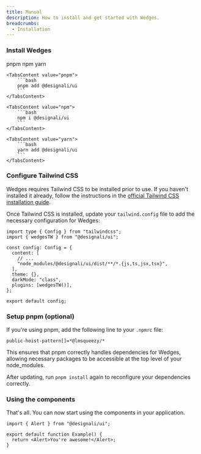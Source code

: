 ```yaml
---
title: Manual
description: How to install and get started with Wedges.
breadcrumbs:
  - Installation
---
```


<Steps>

### Install Wedges

<Tabs variant='underlined' defaultValue='pnpm'>
    <TabsList>
        <TabsTrigger value="pnpm">pnpm</TabsTrigger>
        <TabsTrigger value="npm">npm</TabsTrigger>
        <TabsTrigger value="yarn">yarn</TabsTrigger>
    </TabsList>

    <TabsContent value="pnpm">
        ```bash
        pnpm add @designali/ui
        ```
    </TabsContent>

    <TabsContent value="npm">
        ```bash
        npm i @designali/ui
        ```
    </TabsContent>

    <TabsContent value="yarn">
        ```bash
        yarn add @designali/ui
        ```
    </TabsContent>

</Tabs>

### Configure Tailwind CSS

Wedges requires Tailwind CSS to be installed prior to use. If you haven't
installed it already, follow the instructions in the
<a href="https://tailwindcss.com/docs/installation/" target="_blank" rel='nofollow noreferrer'>official
Tailwind CSS installation guide</a>.

Once Tailwind CSS is installed, update your `tailwind.config` file to add the
necessary configuration for Wedges:

```tsx {2,7,10,11} title="tailwind.config.ts" showLineNumbers
import type { Config } from "tailwindcss";
import { wedgesTW } from "@designali/ui";

const config: Config = {
  content: [
    // ...
    "node_modules/@designali/ui/dist/**/*.{js,ts,jsx,tsx}",
  ],
  theme: {},
  darkMode: "class",
  plugins: [wedgesTW()],
};

export default config;
```

### Setup pnpm (optional)

If you're using pnpm, add the following line to your `.npmrc` file:

```
public-hoist-pattern[]=*@lmsqueezy/*
```

This ensures that pnpm correctly handles dependencies for Wedges, allowing
necessary packages to be accessible at the top level of your node_modules.

After updating, run `pnpm install` again to reconfigure your dependencies
correctly.

### Using the components

That's all. You can now start using the components in your application.

```tsx {1,4}
import { Alert } from "@designali/ui";

export default function Example() {
  return <Alert>You're awesome!</Alert>;
}
```

</Steps>
